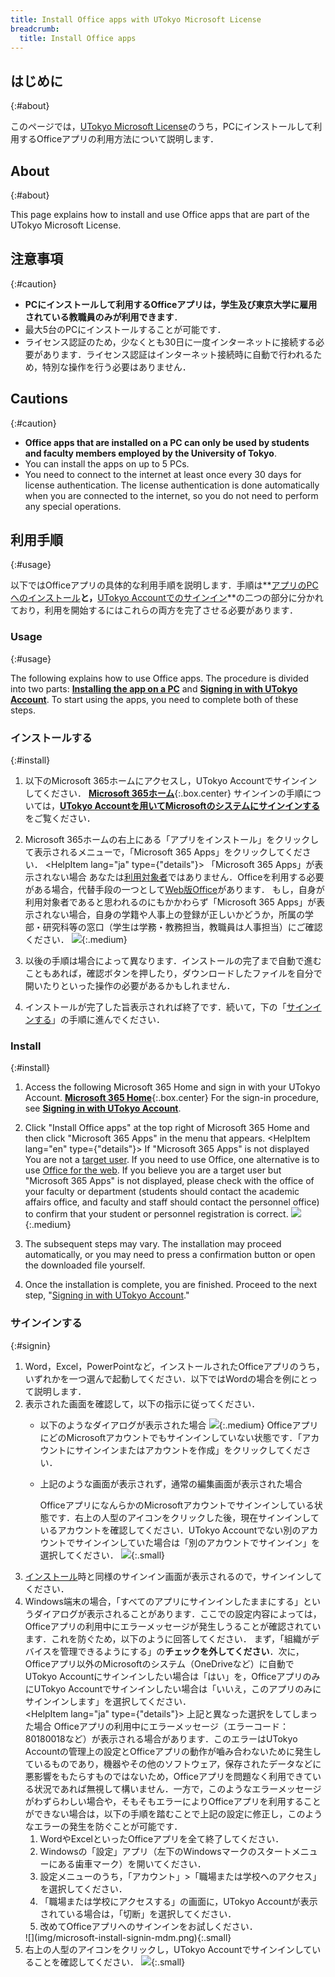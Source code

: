 ```yaml
---
title: Install Office apps with UTokyo Microsoft License
breadcrumb:
  title: Install Office apps
---
```



## はじめに
{:#about}

このページでは，[UTokyo Microsoft License](.)のうち，PCにインストールして利用するOfficeアプリの利用方法について説明します．

## About
{:#about}

This page explains how to install and use Office apps that are part of the UTokyo Microsoft License.

## 注意事項
{:#caution}

- **PCにインストールして利用するOfficeアプリは，学生及び東京大学に雇用されている教職員のみが利用できます**．
- 最大5台のPCにインストールすることが可能です．
- ライセンス認証のため，少なくとも30日に一度インターネットに接続する必要があります．ライセンス認証はインターネット接続時に自動で行われるため，特別な操作を行う必要はありません．

## Cautions
{:#caution}

- **Office apps that are installed on a PC can only be used by students and faculty members employed by the University of Tokyo**.
- You can install the apps on up to 5 PCs.
- You need to connect to the internet at least once every 30 days for license authentication. The license authentication is done automatically when you are connected to the internet, so you do not need to perform any special operations.

## 利用手順
{:#usage}

以下ではOfficeアプリの具体的な利用手順を説明します．手順は**[アプリのPCへのインストール](#install)**と，**[UTokyo Accountでのサインイン](#signin)**の二つの部分に分かれており，利用を開始するにはこれらの両方を完了させる必要があります．

### Usage
{:#usage}

The following explains how to use Office apps. The procedure is divided into two parts: **[Installing the app on a PC](#install)** and **[Signing in with UTokyo Account](#signin)**. To start using the apps, you need to complete both of these steps.

### インストールする
{:#install}

1. 以下のMicrosoft 365ホームにアクセスし，UTokyo Accountでサインインしてください．
**[Microsoft 365ホーム](https://portal.office.com/?auth=2)**{:.box.center}
サインインの手順については，[**UTokyo Accountを用いてMicrosoftのシステムにサインインする**](signin)をご覧ください．
1. Microsoft 365ホームの右上にある「アプリをインストール」をクリックして表示されるメニューで，「Microsoft 365 Apps」をクリックしてください．
    <HelpItem lang="ja" type={"details"}>
    <Fragment slot="problem">「Microsoft 365 Apps」が表示されない場合</Fragment>
    <Fragment slot="solution">あなたは[利用対象者](#caution)ではありません．Officeを利用する必要がある場合，代替手段の一つとして[Web版Office](/microsoft/#office_web)があります．
    もし，自身が利用対象者であると思われるのにもかかわらず「Microsoft 365 Apps」が表示されない場合，自身の学籍や人事上の登録が正しいかどうか，所属の学部・研究科等の窓口（学生は学務・教務担当，教職員は人事担当）にご確認ください．</Fragment>
    </HelpItem>
    ![](img/microsoft-install-install-download.png){:.medium}

1. 以後の手順は場合によって異なります．インストールの完了まで自動で進むこともあれば，確認ボタンを押したり，ダウンロードしたファイルを自分で開いたりといった操作の必要があるかもしれません．
1. インストールが完了した旨表示されれば終了です．続いて，下の「[サインインする](#signin)」の手順に進んでください．

### Install
{:#install}

1. Access the following Microsoft 365 Home and sign in with your UTokyo Account.
**[Microsoft 365 Home](https://portal.office.com/?auth=2)**{:.box.center}
For the sign-in procedure, see **[Signing in with UTokyo Account](#signin)**.
1. Click "Install Office apps" at the top right of Microsoft 365 Home and then click "Microsoft 365 Apps" in the menu that appears.
    <HelpItem lang="en" type={"details"}>
    <Fragment slot="problem">If "Microsoft 365 Apps" is not displayed</Fragment>
    <Fragment slot="solution">You are not a [target user](#caution). If you need to use Office, one alternative is to use [Office for the web](/microsoft/#office_web).
    If you believe you are a target user but "Microsoft 365 Apps" is not displayed, please check with the office of your faculty or department (students should contact the academic affairs office, and faculty and staff should contact the personnel office) to confirm that your student or personnel registration is correct.</Fragment>
    </HelpItem>
    ![](img/microsoft-install-install-download.png){:.medium}

1. The subsequent steps may vary. The installation may proceed automatically, or you may need to press a confirmation button or open the downloaded file yourself.
1. Once the installation is complete, you are finished. Proceed to the next step, "[Signing in with UTokyo Account](#signin)."

### サインインする
{:#signin}

1. Word，Excel，PowerPointなど，インストールされたOfficeアプリのうち，いずれかを一つ選んで起動してください．以下ではWordの場合を例にとって説明します．
1. 表示された画面を確認して，以下の指示に従ってください．
    - 以下のようなダイアログが表示された場合
      ![](img/microsoft-install-signin-new.png){:.medium}
      OfficeアプリにどのMicrosoftアカウントでもサインインしていない状態です．「アカウントにサインインまたはアカウントを作成」をクリックしてください．
    - 上記のような画面が表示されず，通常の編集画面が表示された場合
    
      OfficeアプリになんらかのMicrosoftアカウントでサインインしている状態です．右上の人型のアイコンをクリックした後，現在サインインしているアカウントを確認してください．UTokyo Accountでない別のアカウントでサインインしていた場合は「別のアカウントでサインイン」を選択してください．
      ![](img/microsoft-install-signin-switch.png){:.small}
1. [インストール](#install)時と同様のサインイン画面が表示されるので，サインインしてください．
1. Windows端末の場合，「すべてのアプリにサインインしたままにする」というダイアログが表示されることがあります．ここでの設定内容によっては，Officeアプリの利用中にエラーメッセージが発生しうることが確認されています．これを防ぐため，以下のように回答してください．
    まず，「組織がデバイスを管理できるようにする」の**チェックを外してください**．次に，Officeアプリ以外のMicrosoftのシステム（OneDriveなど）に自動でUTokyo Accountにサインインしたい場合は「はい」を，OfficeアプリのみにUTokyo Accountでサインインしたい場合は「いいえ，このアプリのみにサインインします」を選択してください．   
    <HelpItem lang="ja" type={"details"}>
    <Fragment slot="problem">上記と異なった選択をしてしまった場合</Fragment>
    <Fragment slot="solution">Officeアプリの利用中にエラーメッセージ（エラーコード：80180018など）が表示される場合があります．このエラーはUTokyo Accountの管理上の設定とOfficeアプリの動作が嚙み合わないために発生しているものであり，機器やその他のソフトウェア，保存されたデータなどに悪影響をもたらすものではないため，Officeアプリを問題なく利用できている状況であれば無視して構いません．一方で，このようなエラーメッセージがわずらわしい場合や，そもそもエラーによりOfficeアプリを利用することができない場合は，以下の手順を踏むことで上記の設定に修正し，このようなエラーの発生を防ぐことが可能です．</Fragment>
    1. WordやExcelといったOfficeアプリを全て終了してください．
    1. Windowsの「設定」アプリ（左下のWindowsマークのスタートメニューにある歯車マーク）を開いてください．
    1. 設定メニューのうち，「アカウント」>「職場または学校へのアクセス」を選択してください．
    1. 「職場または学校にアクセスする」の画面に，UTokyo Accountが表示されている場合は，「切断」を選択してください．
    1. 改めてOfficeアプリへのサインインをお試しください．
    </HelpItem>
    ![](img/microsoft-install-signin-mdm.png){:.small}
1. 右上の人型のアイコンをクリックし，UTokyo Accountでサインインしていることを確認してください．
    ![](img/microsoft-install-signin-confirm.png){:.small}


